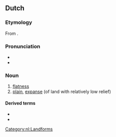 ==Dutch==
{{wikipedia|lang=nl}}

===Etymology===
From {{suffix|nl|vlak|te}}.

===Pronunciation===
* {{IPA|/ˈvlɑktə/|lang=nl}}
* {{audio|Nl-vlakte.ogg|Audio|lang=nl}}

===Noun===
{{nl-noun|f|-en|pl2=-s|vlaktetje}}

# [[flatness]]
# [[plain]], [[expanse]] (of land with relatively low relief)

====Derived terms====
* {{l|nl|tegen de vlakte}}
* {{l|nl|watervlakte}}

[[Category:nl:Landforms]]